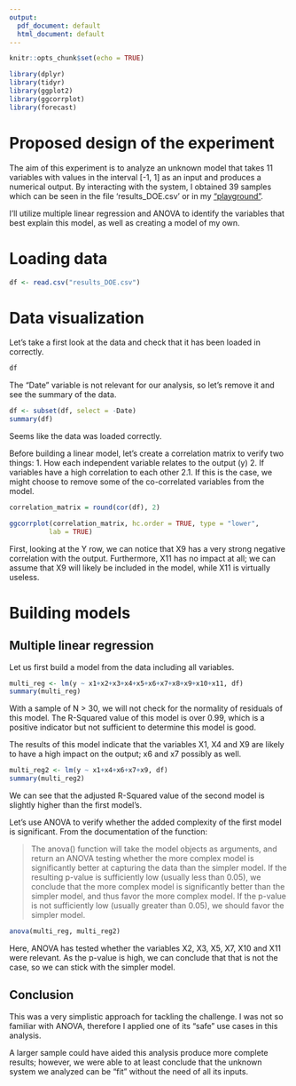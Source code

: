 ```yaml
---
output:
  pdf_document: default
  html_document: default
---
```

```r
knitr::opts_chunk$set(echo = TRUE)
```

```r
library(dplyr)
library(tidyr)
library(ggplot2)
library(ggcorrplot)
library(forecast)
```


# Proposed design of the experiment
The aim of this experiment is to analyze an unknown model that takes 11 variables with values in the interval [-1, 1] as an input and produces a numerical output. By interacting with the system, I obtained 39 samples which can be seen in the file 'results_DOE.csv' or in my ["playground"](https://adaphetnodes.shinyapps.io/design_of_experiments/?user_o255).

I'll utilize multiple linear regression and ANOVA to identify the variables that best explain this model, as well as creating a model of my own.

# Loading data

```r
df <- read.csv("results_DOE.csv")
```

# Data visualization
Let's take a first look at the data and check that it has been loaded in correctly.
```r
df
```

The "Date" variable is not relevant for our analysis, so let's remove it and see the summary of the data.
```r
df <- subset(df, select = -Date)
summary(df)
```
Seems like the data was loaded correctly.

Before building a linear model, let's create a correlation matrix to verify two things:
1. How each independent variable relates to the output (y)
2. If variables have a high correlation to each other
  2.1. If this is the case, we might choose to remove some of the co-correlated variables from the model.

```r
correlation_matrix = round(cor(df), 2)

ggcorrplot(correlation_matrix, hc.order = TRUE, type = "lower",
          lab = TRUE)
```
First, looking at the Y row, we can notice that X9 has a very strong negative correlation with the output. Furthermore, X11 has no impact at all; we can assume that X9 will likely be included in the model, while X11 is virtually useless.

# Building models
## Multiple linear regression

Let us first build a model from the data including all variables.

```r
multi_reg <- lm(y ~ x1+x2+x3+x4+x5+x6+x7+x8+x9+x10+x11, df)
summary(multi_reg)
```
With a sample of N > 30, we will not check for the normality of residuals of this model.
The R-Squared value of this model is over 0.99, which is a positive indicator but not sufficient to determine this model is good.

The results of this model indicate that the variables X1, X4 and X9 are likely to have a high impact on the output; x6 and x7 possibly as well.



```r
multi_reg2 <- lm(y ~ x1+x4+x6+x7+x9, df)
summary(multi_reg2)
```
We can see that the adjusted R-Squared value of the second model is slightly higher than the first model's. 

Let's use ANOVA to verify whether the added complexity of the first model is significant. From the documentation of the function:

> The anova() function will take the model objects as arguments, and return an ANOVA testing whether the more complex model is significantly better at capturing the data 
> than the simpler model. If the resulting p-value is sufficiently low (usually less than 0.05), we conclude that the more complex model is significantly better than the 
> simpler model, and thus favor the more complex model. If the p-value is not sufficiently low (usually greater than 0.05), we should favor the simpler model.


```r
anova(multi_reg, multi_reg2)
```

Here, ANOVA has tested whether the variables X2, X3, X5, X7, X10 and X11 were relevant. As the p-value is high, we can conclude that that is not the case, so we can stick with the simpler model.

## Conclusion
This was a very simplistic approach for tackling the challenge. I was not so familiar with ANOVA, therefore I applied one of its "safe" use cases in this analysis.

A larger sample could have aided this analysis produce more complete results; however, we were able to at least conclude that the unknown system we analyzed can be "fit" without the need of all its inputs.